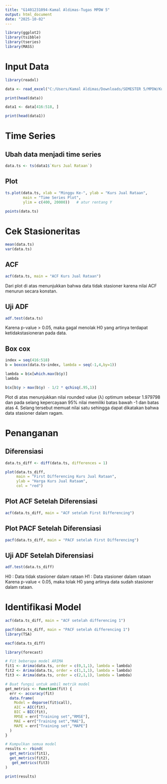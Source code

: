 ---
title: "G1401231094-Kamal Aldimas-Tugas MPDW 5"
output: html_document
date: "2025-10-02"
---

```{r}
library(ggplot2)
library(tsibble)
library(tseries)
library(MASS)
```

# Input Data
```{r}
library(readxl)

data <- read_excel("C:/Users/Kamal Aldimas/Downloads/SEMESTER 5/MPDW/Kurs Jual Rataan USD Fix.xlsx")

print(head(data))

data1 <- data[416:518, ]

print(head(data1))
```

# Time Series
## Ubah data menjadi time series
```{r}
data.ts <- ts(data1$`Kurs Jual Rataan`)
```

## Plot
```{r}
ts.plot(data.ts, xlab = "Minggu Ke-", ylab = "Kurs Jual Rataan", 
        main = "Time Series Plot",
        ylim = c(400, 20000))   # atur rentang Y

points(data.ts)
```
# Cek Stasioneritas
```{r}
mean(data.ts)
var(data.ts)
```
## ACF
```{r}
acf(data.ts, main = "ACF Kurs Jual Rataan")
```
Dari plot di atas menunjukkan bahwa data tidak stasioner karena nilai ACF menurun secara konstan.

## Uji ADF
```{r}
adf.test(data.ts)
```
Karena p-value > 0.05, maka gagal menolak H0 yang artinya terdapat ketidakstasioneran pada data.

## Box cox
```{r}
index = seq(416:518)
b = boxcox(data.ts~index, lambda = seq(-1,4,by=1))
```
```{r}
lambda = b$x[which.max(b$y)]
lambda
```
```{r}
b$x[b$y > max(b$y) - 1/2 * qchisq(.95,1)]
```
Plot di atas menunjukkan nilai rounded value (λ) optimum sebesar 1.979798 dan pada selang kepercayaan 95% nilai memiliki batas bawah -1 dan batas atas  4. Selang tersebut memuat nilai satu sehingga dapat dikatakan bahwa data stasioner dalam ragam.

# Penanganan
## Diferensiasi
```{r}
data.ts_diff <- diff(data.ts, differences = 1)

plot(data.ts_diff, 
     main = "First Differencing Kurs Jual Rataan", 
     ylab = "Harga Kurs Jual Rataam", 
     col = "red")

```
## Plot ACF Setelah Diferensiasi
```{r}
acf(data.ts_diff, main = "ACF setelah First Differencing")
```
## Plot PACF Setelah Diferensiasi
```{r}
pacf(data.ts_diff, main = "PACF setelah First Differencing")
```

## Uji ADF Setelah Diferensiasi
```{r}
adf.test(data.ts_diff)
```
H0 : Data tidak stasioner dalam rataan
H1 : Data stasioner dalam rataan
Karena p-value < 0.05, maka tolak H0 yang artinya data sudah stasioner dalam rataan.

# Identifikasi Model
```{r}
acf(data.ts_diff, main = "ACF setelah differencing 1")
```

```{r}
pacf(data.ts_diff, main = "PACF setelah differencing 1")
library(TSA)
```

```{r}
eacf(data.ts_diff)
```

```{r}

library(forecast)

# Fit beberapa model ARIMA
fit1 <- Arima(data.ts, order = c(0,1,1), lambda = lambda)
fit2 <- Arima(data.ts, order = c(1,1,1), lambda = lambda)
fit3 <- Arima(data.ts, order = c(2,1,1), lambda = lambda)

# Buat fungsi untuk ambil metrik model
get_metrics <- function(fit) {
  err <- accuracy(fit)
  data.frame(
    Model = deparse(fit$call),
    AIC = AIC(fit),
    BIC = BIC(fit),
    RMSE = err["Training set","RMSE"],
    MAE = err["Training set","MAE"],
    MAPE = err["Training set","MAPE"]
  )
}

# Kumpulkan semua model
results <- rbind(
  get_metrics(fit1),
  get_metrics(fit2),
   get_metrics(fit3)
)

print(results)
```









































